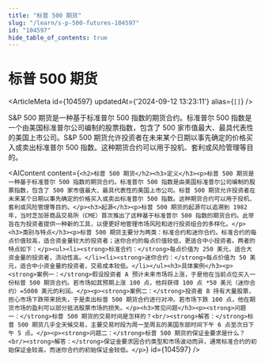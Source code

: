 ```yaml
---
title: "标普 500 期货"
slug: "/learn/s-p-500-futures-104597"
id: "104597"
hide_table_of_contents: true
---
```



# 标普 500 期货

<ArticleMeta id={104597} updatedAt={'2024-09-12 13:23:11'} alias={`[]`} />
<div className='border-solid border-b border-t-0 my-4 border-[var(--ifm-color-gray-300)]' />

S&P 500 期货是一种基于标准普尔 500 指数的期货合约。标准普尔 500 指数是一个由美国标准普尔公司编制的股票指数，包含了 500 家市值最大、最具代表性的美国上市公司。S&P 500 期货允许投资者在未来某个日期以事先确定的价格买入或卖出标准普尔 500 指数。这种期货合约可以用于投机、套利或风险管理等目的。

<AIContent content={`<h2>标普 500 期货</h2><h3>定义</h3><p>标普 500 期货是一种基于标准普尔 500 指数的期货合约。标准普尔 500 指数是由美国标准普尔公司编制的股票指数，包含了 500 家市值最大、最具代表性的美国上市公司。标普 500 期货允许投资者在未来某个日期以事先确定的价格买入或卖出标准普尔 500 指数。这种期货合约可以用于投机、套利或风险管理等目的。</p><h3>起源</h3><p>标普 500 期货的起源可以追溯到 1982 年，当时芝加哥商品交易所（CME）首次推出了这种基于标准普尔 500 指数的期货合约。此举旨在为投资者提供一种新的工具，以便更好地管理市场风险和进行投资组合的多样化。</p><h3>类别与特点</h3><p>标普 500 期货主要分为两类：标准合约和迷你合约。标准合约的每点价值较高，适合资金量较大的投资者；迷你合约的每点价值较低，更适合中小投资者。两者的特点如下：</p><ul><li><strong>标准合约：</strong>每点价值为 250 美元，适合大资金量的投资者，流动性高。</li><li><strong>迷你合约：</strong>每点价值为 50 美元，适合中小资金量的投资者，交易成本较低。</li></ul><h3>具体案例</h3><p><strong>案例一：</strong>假设投资者 A 预计未来市场将上涨，于是他在当前点位买入一份标普 500 期货合约。若市场如其预期上涨 100 点，他将获得 100 点 *50 美元（迷你合约）=5000 美元的利润。</p><p><strong>案例二：</strong>投资者 B 持有大量股票，担心市场下跌带来损失，于是卖出标普 500 期货合约进行对冲。若市场下跌 100 点，他在期货市场的盈利可以部分抵消股票市场的损失。</p><h3>常见问题</h3><p><strong>问题一：</strong>标普 500 期货的交易时间是怎样的？<br/><strong>解答：</strong>标普 500 期货几乎全天候交易，主要交易时段为周一至周五的美国东部时间下午 6 点至次日下午 5 点。</p><p><strong>问题二：</strong>标普 500 期货的保证金要求是什么？<br/><strong>解答：</strong>保证金要求因合约类型和市场波动而异，通常标准合约的初始保证金较高，而迷你合约的初始保证金较低。</p>`} id={104597} />
